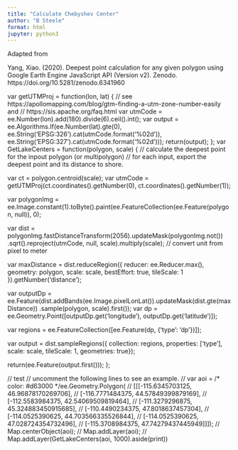 ```yaml
---
title: "Calculate Chebyshev Center"
author: "B Steele"
format: html
jupyter: python3
---
```


Adapted from 

Yang, Xiao. (2020). Deepest point calculation for any given polygon using Google Earth Engine JavaScript API (Version v2). Zenodo. https://doi.org/10.5281/zenodo.6341960

var getUTMProj = function(lon, lat) {
  // see https://apollomapping.com/blog/gtm-finding-a-utm-zone-number-easily and
  // https://sis.apache.org/faq.html
  var utmCode = ee.Number(lon).add(180).divide(6).ceil().int();
  var output = ee.Algorithms.If(ee.Number(lat).gte(0),
  ee.String('EPSG:326').cat(utmCode.format('%02d')),
  ee.String('EPSG:327').cat(utmCode.format('%02d')));
  return(output);
};
var GetLakeCenters = function(polygon, scale) {
  // calculate the deepest point for the inpout polygon (or multipolygon)
  // for each input, export the deepest point and its distance to shore.

  var ct = polygon.centroid(scale);
  var utmCode = getUTMProj(ct.coordinates().getNumber(0), ct.coordinates().getNumber(1));

  var polygonImg = ee.Image.constant(1).toByte().paint(ee.FeatureCollection(ee.Feature(polygon, null)), 0);

  var dist = polygonImg.fastDistanceTransform(2056).updateMask(polygonImg.not())
  .sqrt().reproject(utmCode, null, scale).multiply(scale); // convert unit from pixel to meter

  var maxDistance = dist.reduceRegion({
    reducer: ee.Reducer.max(),
    geometry: polygon,
    scale: scale,
    bestEffort: true,
    tileScale: 1
  }).getNumber('distance');

  var outputDp = ee.Feature(dist.addBands(ee.Image.pixelLonLat()).updateMask(dist.gte(maxDistance))
  .sample(polygon, scale).first());
  var dp = ee.Geometry.Point([outputDp.get('longitude'), outputDp.get('latitude')]);

  var regions = ee.FeatureCollection([ee.Feature(dp, {'type': 'dp'})]);

  var output = dist.sampleRegions({
    collection: regions,
    properties: ['type'],
    scale: scale,
    tileScale: 1,
    geometries: true});

  return(ee.Feature(output.first()));
};

// test
// uncomment the following lines to see an example.
// var aoi = /* color: #d63000 */ee.Geometry.Polygon(
//         [[[-115.6345703125, 46.96878170269706],
//           [-116.7771484375, 44.57849399879169],
//           [-112.5583984375, 42.54069509819464],
//           [-111.3279296875, 45.324883450915685],
//           [-110.4490234375, 47.8018637457304],
//           [-114.0525390625, 44.703566335526844],
//           [-114.0525390625, 47.028724354732496],
//           [-115.3708984375, 47.74279437445949]]]);
// Map.centerObject(aoi);
// Map.addLayer(aoi);
// Map.addLayer(GetLakeCenters(aoi, 1000).aside(print))
